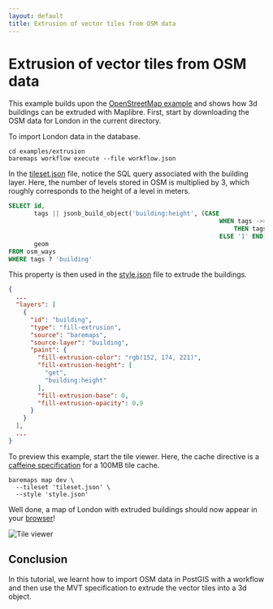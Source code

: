 ```yaml
---
layout: default
title: Extrusion of vector tiles from OSM data
---
```


# Extrusion of vector tiles from OSM data

This example builds upon the [OpenStreetMap example](/documentation/examples/import-osm-into-postgis/) and shows how 3d
buildings can be extruded with Maplibre. First, start by downloading the OSM data for London in the current directory.

To import London data in the database.

```
cd examples/extrusion
baremaps workflow execute --file workflow.json
```

In the [tileset.json](https://raw.githubusercontent.com/apache/incubator-baremaps/main/examples/extrusion/tileset.json)
file, notice the SQL query associated with the building layer. Here, the number of levels stored in OSM is multiplied by
3, which roughly corresponds to the height of a level in meters.

```sql
SELECT id,
       tags || jsonb_build_object('building:height', (CASE
                                                          WHEN tags ->> 'building:levels' ~ '^[0-9\\.]+$'
                                                              THEN tags ->> 'building:levels'
                                                          ELSE '1' END)::real * 3),
       geom
FROM osm_ways
WHERE tags ? 'building'
```

This property is then used in
the [style.json](https://raw.githubusercontent.com/apache/incubator-baremaps/main/examples/extrusion/style.json) file to
extrude the buildings.

```json
{
  ...
  "layers": [
    {
      "id": "building",
      "type": "fill-extrusion",
      "source": "baremaps",
      "source-layer": "building",
      "paint": {
        "fill-extrusion-color": "rgb(152, 174, 221)",
        "fill-extrusion-height": [
          "get",
          "building:height"
        ],
        "fill-extrusion-base": 0,
        "fill-extrusion-opacity": 0.9
      }
    }
  ],
  ...
}
```

To preview this example, start the tile viewer. Here, the cache directive is
a [caffeine specification](https://www.javadoc.io/doc/com.github.ben-manes.caffeine/caffeine/2.2.2/com/github/benmanes/caffeine/cache/CaffeineSpec.html)
for a 100MB tile cache.

```shell
baremaps map dev \
  --tileset 'tileset.json' \
  --style 'style.json'
```

Well done, a map of London with extruded buildings should now appear in your [browser](http://localhost:9000/)!

![Tile viewer](/images/extrusion.png)

## Conclusion

In this tutorial, we learnt how to import OSM data in PostGIS with a workflow and then use the MVT specification to extrude the vector tiles into a 3d object.
